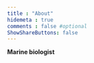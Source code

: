 ```yaml
---
title : "About"
hidemeta : true
comments : false #optional
ShowShareButtons: false
---
```


**Marine biologist**